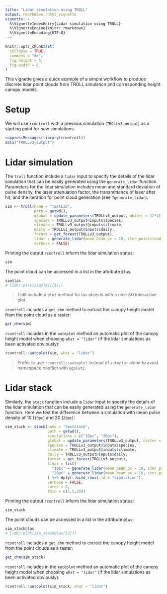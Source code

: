 ---
title: "Lidar simulation using TROLL"
output: rmarkdown::html_vignette
vignette: >
  %\VignetteIndexEntry{Lidar simulation using TROLL}
  %\VignetteEngine{knitr::rmarkdown}
  %\VignetteEncoding{UTF-8}
---

```{r, include = FALSE}
knitr::opts_chunk$set(
  collapse = TRUE,
  comment = "#>",
  fig.height = 6,
  fig.width = 6
)
```

This vignette gives a quick example of a simple workflow to produce discrete lidar point clouds from TROLL simulation and corresponding height canopy models.

# Setup

We will use `rcontroll` with a previous simulation (`TROLLv3_output`) as a starting point for new simulations. 

```{r}
suppressMessages(library(rcontroll))
data("TROLLv3_output")
```

# Lidar simulation

The `troll` function include a `lidar` input to specify the details of the lidar simulation that can be easily generated using the `generate_lidar` function.
Parameters for the lidar simulation includes mean and standard deviation of pulse density, the laser attenuation factor, the transmittance of laser after hit, and the iteration for point cloud generation (see `?generate_lidar`).

```{r }
sim <- troll(name = "testLid",
             path = getwd(),
             global = update_parameters(TROLLv3_output, nbiter = 12*1),
             species = TROLLv3_output@inputs$species,
             climate = TROLLv3_output@inputs$climate,
             daily = TROLLv3_output@inputs$daily,
             forest = get_forest(TROLLv3_output),
             lidar = generate_lidar(mean_beam_pc = 10, iter_pointcloud_generation = 11),
             verbose = FALSE)
```

Printing the output `rcontroll` inform the lidar simulation status:

```{r}
sim
```

The point cloud can be accessed in a list in the attribute `@las`:

```{r}
sim@las
# lidR::plot(sim@las[[1]])
```

> `lidR` include a `plot` method for las objects with a nice 3D interactive plot.

`rcontroll` includes a `get_chm` method to extract the canopy height model from the point cloud as a raster:

```{r}
get_chm(sim)
```

`rcontroll` includes in the `autoplot` method an automatic plot of the canopy height model when choosing `what = "lidar"` (if the lidar simulations as been activated obviously):

```{r}
rcontroll::autoplot(sim, what = "lidar")
```

> Prefer to use `rcontroll::autoplot` instead of `autoplot` alone to avoid namespace conflict with `ggplot2`.

# Lidar stack

Similarly, the `stack` function include a `lidar` input to specify the details of the lidar simulation that can be easily generated using the `generate_lidar` function.
Here we test the difference between a simulation with mean pulse density of 10 (`10pc`) and 20 (`20pc`):

```{r}
sim_stack <- stack(name = "teststack",
                   path = getwd(),
                   simulations = c("10pc", "20pc"),
                   global = update_parameters(TROLLv3_output, nbiter = 12*1),
                   species = TROLLv3_output@inputs$species,
                   climate = TROLLv3_output@inputs$climate,
                   daily = TROLLv3_output@inputs$daily,
                   forest = get_forest(TROLLv3_output),
                   lidar = list(
                     "10pc" = generate_lidar(mean_beam_pc = 10, iter_pointcloud_generation = 11),
                     "20pc" = generate_lidar(mean_beam_pc = 10, iter_pointcloud_generation = 1)
                   ) %>% dplyr::bind_rows(.id = "simulation"),
                   verbose = FALSE,
                   cores = 2,
                   thin = c(1,5,10))
```

Printing the output `rcontroll` inform the lidar simulation status:

```{r}
sim_stack
```

The point clouds can be accessed in a list in the attribute `@las`:

```{r}
sim_stack@las
# lidR::plot(sim_stack@las[[2]])
```

`rcontroll` includes a `get_chm` method to extract the canopy height model from the point clouds as a raster:

```{r}
get_chm(sim_stack)
```

`rcontroll` includes in the `autoplot` method an automatic plot of the canopy height model when choosing `what = "lidar"` (if the lidar simulations as been activated obviously):

```{r}
rcontroll::autoplot(sim_stack, what = "lidar")
```



